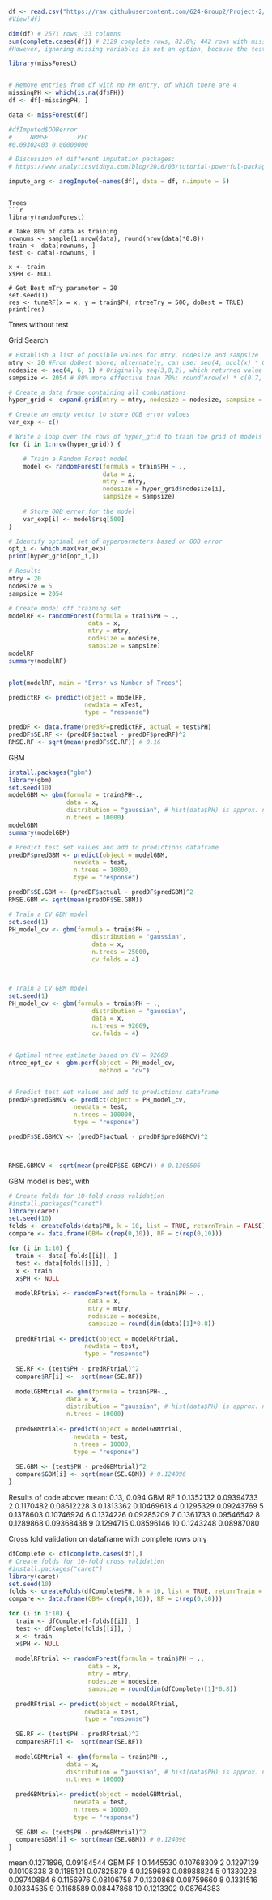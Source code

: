 ```r
df <- read.csv("https://raw.githubusercontent.com/624-Group2/Project-2/master/StudentData.csv")
#View(df)

dim(df) # 2571 rows, 33 columns
sum(complete.cases(df)) # 2129 complete rows, 82.8%; 442 rows with missing data
#However, ignoring missing variables is not an option, because the test set has missing variables too, and those *must* be predicted.

library(missForest)


# Remove entries from df with no PH entry, of which there are 4
missingPH <- which(is.na(df$PH))
df <- df[-missingPH, ]

data <- missForest(df)

#dfImputed$OOBerror
#     NRMSE        PFC 
#0.09302403 0.00000000 

# Discussion of different imputation packages:
# https://www.analyticsvidhya.com/blog/2016/03/tutorial-powerful-packages-imputing-missing-values/

impute_arg <- aregImpute(~names(df), data = df, n.impute = 5)


```

```

Trees
```r
library(randomForest)

# Take 80% of data as training
rownums <- sample(1:nrow(data), round(nrow(data)*0.8))
train <- data[rownums, ]
test <- data[-rownums, ]

x <- train
x$PH <- NULL

# Get Best mTry parameter = 20
set.seed(1)
res <- tuneRF(x = x, y = train$PH, ntreeTry = 500, doBest = TRUE)
print(res)
```
Trees without test

Grid Search
```r
# Establish a list of possible values for mtry, nodesize and sampsize
mtry <- 20 #From doBest above; alternately, can use: seq(4, ncol(x) * 0.8, 2)
nodesize <- seq(4, 6, 1) # Originally seq(3,8,2), which returned value of 5 as optimal
sampsize <- 2054 # 80% more effective than 70%: round(nrow(x) * c(0.7, 0.8))

# Create a data frame containing all combinations 
hyper_grid <- expand.grid(mtry = mtry, nodesize = nodesize, sampsize = sampsize)

# Create an empty vector to store OOB error values
var_exp <- c()

# Write a loop over the rows of hyper_grid to train the grid of models
for (i in 1:nrow(hyper_grid)) {

    # Train a Random Forest model
    model <- randomForest(formula = train$PH ~ ., 
                          data = x,
                          mtry = mtry,
                          nodesize = hyper_grid$nodesize[i],
                          sampsize = sampsize)
                          
    # Store OOB error for the model                      
    var_exp[i] <- model$rsq[500]
}

# Identify optimal set of hyperparmeters based on OOB error
opt_i <- which.max(var_exp)
print(hyper_grid[opt_i,]) 

# Results
mtry = 20
nodesize = 5
sampsize = 2054

# Create model off training set
modelRF <- randomForest(formula = train$PH ~ ., 
                      data = x,
                      mtry = mtry,
                      nodesize = nodesize,
                      sampsize = sampsize)
modelRF
summary(modelRF)


plot(modelRF, main = "Error vs Number of Trees")

predictRF <- predict(object = modelRF, 
                     newdata = xTest,
                     type = "response")

predDF <- data.frame(predRF=predictRF, actual = test$PH)
predDF$SE.RF <- (predDF$actual - predDF$predRF)^2
RMSE.RF <- sqrt(mean(predDF$SE.RF)) # 0.16
```

GBM

```r
install.packages("gbm")
library(gbm)
set.seed(10)
modelGBM <- gbm(formula = train$PH~., 
                data = x,
                distribution = "gaussian", # hist(data$PH) is approx. normal
                n.trees = 10000)
modelGBM
summary(modelGBM)

# Predict test set values and add to predictions dataframe
predDF$predGBM <- predict(object = modelGBM, 
                  newdata = test,
                  n.trees = 10000,
                  type = "response")

predDF$SE.GBM <- (predDF$actual - predDF$predGBM)^2
RMSE.GBM <- sqrt(mean(predDF$SE.GBM)) 

# Train a CV GBM model
set.seed(1)
PH_model_cv <- gbm(formula = train$PH ~ ., 
                       distribution = "gaussian", 
                       data = x,
                       n.trees = 25000,
                       cv.folds = 4)



# Train a CV GBM model
set.seed(1)
PH_model_cv <- gbm(formula = train$PH ~ ., 
                       distribution = "gaussian", 
                       data = x,
                       n.trees = 92669,
                       cv.folds = 4)


# Optimal ntree estimate based on CV = 92669
ntree_opt_cv <- gbm.perf(object = PH_model_cv, 
                         method = "cv")


# Predict test set values and add to predictions dataframe
predDF$predGBMCV <- predict(object = PH_model_cv, 
                  newdata = test,
                  n.trees = 100000,
                  type = "response")

predDF$SE.GBMCV <- (predDF$actual - predDF$predGBMCV)^2



RMSE.GBMCV <- sqrt(mean(predDF$SE.GBMCV)) # 0.1305506

```

GBM model is best, with 


```r
# Create folds for 10-fold cross validation
#install.packages("caret")
library(caret)
set.seed(10)
folds <- createFolds(data$PH, k = 10, list = TRUE, returnTrain = FALSE)
compare <- data.frame(GBM= c(rep(0,10)), RF = c(rep(0,10)))

for (i in 1:10) {
  train <- data[-folds[[i]], ]
  test <- data[folds[[i]], ]
  x <- train
  x$PH <- NULL
  
  modelRFtrial <- randomForest(formula = train$PH ~ ., 
                      data = x,
                      mtry = mtry,
                      nodesize = nodesize,
                      sampsize = round(dim(data)[1]*0.8))
  
  predRFtrial <- predict(object = modelRFtrial, 
                     newdata = test,
                     type = "response")
  
  SE.RF <- (test$PH - predRFtrial)^2
  compare$RF[i] <-  sqrt(mean(SE.RF)) 
  
  modelGBMtrial <- gbm(formula = train$PH~., 
                data = x,
                distribution = "gaussian", # hist(data$PH) is approx. normal
                n.trees = 10000)
  
  predGBMtrial<- predict(object = modelGBMtrial, 
                  newdata = test,
                  n.trees = 10000,
                  type = "response")
  
  SE.GBM <- (test$PH - predGBMtrial)^2
  compare$GBM[i] <- sqrt(mean(SE.GBM)) # 0.124096
}
```

Results of code above:
mean: 0.13, 0.094
         GBM         RF
1  0.1352132 0.09394733
2  0.1170482 0.08612228
3  0.1313362 0.10469613
4  0.1295329 0.09243769
5  0.1378603 0.10746924
6  0.1374226 0.09285209
7  0.1361733 0.09546542
8  0.1289868 0.09368438
9  0.1294715 0.08596146
10 0.1243248 0.08987080


Cross fold validation on dataframe with complete rows only
```r
dfComplete <- df[complete.cases(df),]
# Create folds for 10-fold cross validation
#install.packages("caret")
library(caret)
set.seed(10)
folds <- createFolds(dfComplete$PH, k = 10, list = TRUE, returnTrain = FALSE)
compare <- data.frame(GBM= c(rep(0,10)), RF = c(rep(0,10)))

for (i in 1:10) {
  train <- dfComplete[-folds[[i]], ]
  test <- dfComplete[folds[[i]], ]
  x <- train
  x$PH <- NULL
  
  modelRFtrial <- randomForest(formula = train$PH ~ ., 
                      data = x,
                      mtry = mtry,
                      nodesize = nodesize,
                      sampsize = round(dim(dfComplete)[1]*0.8))
  
  predRFtrial <- predict(object = modelRFtrial, 
                     newdata = test,
                     type = "response")
  
  SE.RF <- (test$PH - predRFtrial)^2
  compare$RF[i] <-  sqrt(mean(SE.RF)) 
  
  modelGBMtrial <- gbm(formula = train$PH~., 
                data = x,
                distribution = "gaussian", # hist(data$PH) is approx. normal
                n.trees = 10000)
  
  predGBMtrial<- predict(object = modelGBMtrial, 
                  newdata = test,
                  n.trees = 10000,
                  type = "response")
  
  SE.GBM <- (test$PH - predGBMtrial)^2
  compare$GBM[i] <- sqrt(mean(SE.GBM)) # 0.124096
}
```

mean:0.1271896,  0.09184544
         GBM         RF
1  0.1445530 0.10768309
2  0.1297139 0.10108338
3  0.1185121 0.07825879
4  0.1259693 0.08988824
5  0.1330228 0.09740884
6  0.1156976 0.08106758
7  0.1330868 0.08759660
8  0.1331516 0.10334535
9  0.1168589 0.08447868
10 0.1213302 0.08764383
